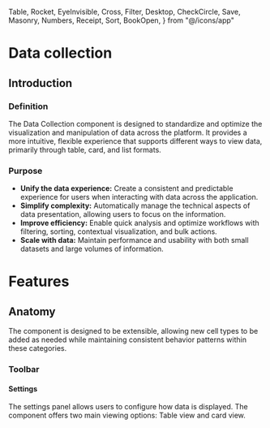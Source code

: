   Table,
  Rocket,
  EyeInvisible,
  Cross,
  Filter,
  Desktop,
  CheckCircle,
  Save,
  Masonry,
  Numbers,
  Receipt,
  Sort,
  BookOpen,
} from "@/icons/app"


<Meta title="Data collection" />

# Data collection

## Introduction

### Definition

The Data Collection component is designed to standardize and optimize the
visualization and manipulation of data across the platform. It provides a more
intuitive, flexible experience that supports different ways to view data,
primarily through table, card, and list formats.

### Purpose

- **Unify the data experience:** Create a consistent and predictable experience
  for users when interacting with data across the application.
- **Simplify complexity:** Automatically manage the technical aspects of data
  presentation, allowing users to focus on the information.
- **Improve efficiency:** Enable quick analysis and optimize workflows with
  filtering, sorting, contextual visualization, and bulk actions.
- **Scale with data:** Maintain performance and usability with both small
  datasets and large volumes of information.

# Features

<Unstyled>
  <FeatureGrid
    features={[
      {
        icon: Masonry,
        title: "View Modes",
        description:
          "Data Collection offers multiple visualization modes, each optimized for different contexts and needs.",
        href: "/?path=/docs/components-data-collection-visualizations--documentation",
      },
      {
        icon: Rocket,
        title: "Actions",
        description: "Data Collection offers global and item level actions.",
        href: "/?path=/docs/components-data-collection-actions--documentation",
      },
      {
        icon: EyeInvisible,
        title: "Value display",
        description:
          "The data items render is abstracted for semantic display.",
        href: "/?path=/docs/components-data-collection-value-display--documentation",
      },
      {
        icon: Filter,
        title: "Filters",
        description: "Data Collection offers filtering capabilities.",
        href: "/?path=/docs/components-data-collection-filters--documentation",
      },
      {
        icon: Filter,
        title: "Navigation Filters",
        description: "Filtering specialized for navigation though the data",
        href: "/?path=/docs/components-data-collection-navigation-filters--documentation",
      },
      {
        icon: CheckCircle,
        title: "Selectable and bulk actions",
        description: "How to allow users to selectable and run bulk actions",
        href: "/?path=/docs/components-data-collection-selectable-and-bulk-actions--documentation",
      },
      {
        icon: Save,
        title: "Persistence",
        description:
          "Store the state of the data collection for the next visit",
        href: "/?path=/docs/components-data-collection-status-persistence--documentation",
      },
      {
        icon: Receipt,
        title: "Summary",
        description: "Renders summary data for the data collection",
        href: "/?path=/docs/components-data-collection-summary--documentation",
      },
      {
        icon: Numbers,
        title: "Total items summary",
        description:
          "Renders a summary of the total number of items in the data collection",
        href: "/?path=/docs/components-data-collection-total-items-summary--documentation",
      },
      {
        icon: Cross,
        title: "Empty State",
        description:
          "Renders an customizable empty state when no data is available.",
        href: "/?path=/docs/components-data-collection-empty-state--documentation",
      },
      {
        icon: Spinner,
        title: "Loading",
        description:
          "Learn how data collection can display a loading state while data is being retrieved or processed.",
        href: "/?path=/docs/components-data-collection-loading--documentation",
      },
      {
        icon: Sort,
        title: "Sorting",
        description:
          "Learn how data collection can display a sorting state while data is being retrieved or processed.",
        href: "/?path=/docs/components-data-collection-sorting--documentation",
      },
      {
        icon: BookOpen,
        title: "Pagination",
        description:
          "Learn how data collection can display a pagination state while data is being retrieved or processed.",
        href: "/?path=/docs/data-collection-pagination--documentation",
      },
      {
        icon: Desktop,
        title: "FullHeight Mode",
        description:
          "Learn how data collection can use the full height mode to scroll only the main content.",
        href: "/?path=/docs/components-data-collection-full-height--documentation",
      },
    ]}
  />
</Unstyled>

<Canvas
  of={DataCollectionStories.BasicTableView}
  meta={DataCollectionStories}
/>

## Anatomy

The component is designed to be extensible, allowing new cell types to be added
as needed while maintaining consistent behavior patterns within these
categories.

### Toolbar

#### Settings

The settings panel allows users to configure how data is displayed. The
component offers two main viewing options: Table view and card view.

<Canvas
  of={DataCollectionStories.WithMultipleVisualizations}
  meta={DataCollectionStories}
/>
